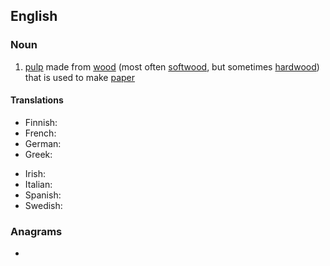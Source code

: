 {{also|wood-pulp}}
==English==
{{wikipedia}}

===Noun===
{{en-noun|~}}

# [[pulp]] made from [[wood]] (most often [[softwood]], but sometimes [[hardwood]]) that is used to make [[paper]]

====Translations====
{{trans-top|pulp from trees used to make paper}}
* Finnish: {{t+|fi|paperimassa}}
* French: {{t+|fr|pâte à papier|f}}
* German: {{t+|de|Holzschliff|m}}
* Greek: {{t+|el|ξυλοπολτός|m}}
{{trans-mid}}
* Irish: {{t|ga|laíon adhmaid|m}}
* Italian: {{t|it|pasta di legno|f}}
* Spanish: {{t|es|pasta de papel|f}}
* Swedish: {{t+|sv|pappersmassa|c}}
{{trans-bottom}}

===Anagrams===
* {{anagrams|en|a=dlooppuw|pulpwood}}